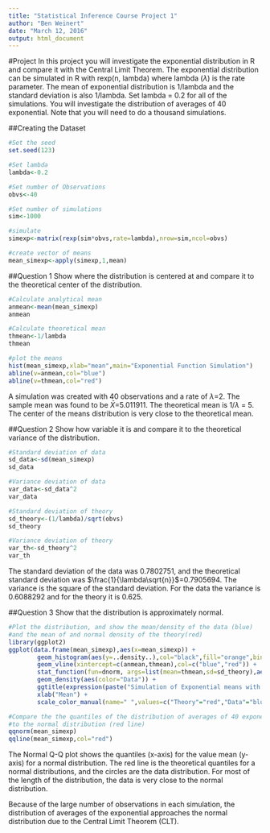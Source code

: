 ---
title: "Statistical Inference Course Project 1"
author: "Ben Weinert"
date: "March 12, 2016"
output: html_document
---
#Project
In this project you will investigate the exponential distribution in R and compare it with the Central Limit Theorem. The exponential distribution can be simulated in R with rexp(n, lambda) where lambda ($\lambda$) is the rate parameter. The mean of exponential distribution is 1/lambda and the standard deviation is also 1/lambda. Set lambda = 0.2 for all of the simulations. You will investigate the distribution of averages of 40 exponential. Note that you will need to do a thousand simulations.


##Creating the Dataset


```{r}
#Set the seed
set.seed(123)

#Set lambda
lambda<-0.2

#Set number of Observations
obvs<-40

#Set number of simulations
sim<-1000

#simulate
simexp<-matrix(rexp(sim*obvs,rate=lambda),nrow=sim,ncol=obvs)

#create vector of means
mean_simexp<-apply(simexp,1,mean)
```

##Question 1
Show where the distribution is centered at and compare it to the theoretical center of the distribution.

```{r}
#Calculate analytical mean
anmean<-mean(mean_simexp)
anmean
```

```{r}
#Calculate theoretical mean
thmean<-1/lambda
thmean
```

```{r}
#plot the means
hist(mean_simexp,xlab="mean",main="Exponential Function Simulation")
abline(v=anmean,col="blue")
abline(v=thmean,col="red")
```

A simulation was created with 40 observations and a rate of $\lambda$=2. The sample mean was found to be $\bar{X}$=5.011911.  The theoretical mean is $1/\lambda$ = 5.  The center of the means distribution is very close to the theoretical mean.

##Question 2
Show how variable it is and compare it to the theoretical variance of the distribution.

```{r}
#Standard deviation of data
sd_data<-sd(mean_simexp)
sd_data
```

```{r}
#Variance deviation of data
var_data<-sd_data^2
var_data
```

```{r}
#Standard deviation of theory
sd_theory<-(1/lambda)/sqrt(obvs)
sd_theory
```

```{r}
#Variance deviation of theory
var_th<-sd_theory^2
var_th
```

The standard deviation of the data was 0.7802751, and the theoretical standard deviation was $\frac{1}{\lambda\sqrt{n}}$=0.7905694.  The variance is the square of the standard deviation.  For the data the variance is 0.6088292 and for the theory it is 0.625.


##Question 3
Show that the distribution is approximately normal.

```{r}
#Plot the distribution, and show the mean/density of the data (blue)
#and the mean of and normal density of the theory(red)
library(ggplot2)
ggplot(data.frame(mean_simexp),aes(x=mean_simexp)) + 
        geom_histogram(aes(y=..density..),col="black",fill="orange",bins=40) + 
        geom_vline(xintercept=c(anmean,thmean),col=c("blue","red")) +     
        stat_function(fun=dnorm, args=list(mean=thmean,sd=sd_theory),aes(color="Theory")) +
        geom_density(aes(color="Data")) + 
        ggtitle(expression(paste("Simulation of Exponential means with ",lambda,"=0.2"))) +
        xlab("Mean") + 
        scale_color_manual(name=" ",values=c("Theory"="red","Data"="blue"))
```

```{r}
#Compare the the quantiles of the distribution of averages of 40 exponentials
#to the normal distribution (red line)
qqnorm(mean_simexp)
qqline(mean_simexp,col="red")
```

The Normal Q-Q plot shows the quantiles (x-axis) for the value mean (y-axis) for a normal distribution.  The red line is the theoretical quantiles for a normal distributions, and the circles are the data distribution.  For most of the length of the distribution, the data is very close to the normal distribution.


Because of the large number of observations in each simulation, the distribution of averages of the exponential approaches the normal distribution due to the Central Limit Theorem (CLT).
